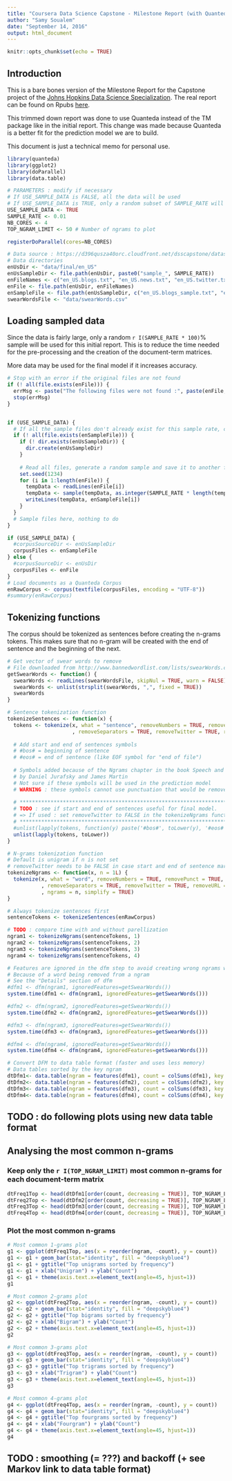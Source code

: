 ```yaml
---
title: "Coursera Data Science Capstone - Milestone Report (with Quanteda instead of TM package)"
author: "Samy Soualem"
date: "September 14, 2016"
output: html_document
---
```


```r
knitr::opts_chunk$set(echo = TRUE)
```

## Introduction
This is a bare bones version of the Milestone Report for the Capstone project of the [Johns Hopkins Data Science Specialization](https://www.coursera.org/specializations/jhu-data-science). The real report can be found on Rpubs [here](http://www.rpubs.com/ssoualem/jhu_capstone_milestone).

This trimmed down report was done to use Quanteda instead of the TM package like in the initial report. This change was made because Quanteda is a better fit for the prediction model we are to build. 

This document is just a technical memo for personal use.


```r
library(quanteda)
library(ggplot2)
library(doParallel)
library(data.table)

# PARAMETERS : modify if necessary
# If USE_SAMPLE_DATA is FALSE, all the data will be used
# If USE_SAMPLE_DATA is TRUE, only a random subset of SAMPLE_RATE will be used. 
USE_SAMPLE_DATA <- TRUE
SAMPLE_RATE <- 0.01
NB_CORES <- 4
TOP_NGRAM_LIMIT <- 50 # Number of ngrams to plot

registerDoParallel(cores=NB_CORES)
```

```r
# Data source : https://d396qusza40orc.cloudfront.net/dsscapstone/dataset/Coursera-SwiftKey.zip
# Data directories
enUsDir <- "data/final/en_US"
enUsSampleDir <- file.path(enUsDir, paste0("sample_", SAMPLE_RATE))
enFileNames <- c("en_US.blogs.txt", "en_US.news.txt", "en_US.twitter.txt")
enFile <- file.path(enUsDir, enFileNames)
enSampleFile <- file.path(enUsSampleDir, c("en_US.blogs_sample.txt", "en_US.news_sample.txt", "en_US.twitter_sample.txt"))
swearWordsFile <- "data/swearWords.csv"
```

## Loading sampled data
Since the data is fairly large, only a random `r I(SAMPLE_RATE * 100)`% sample will be used for this initial report. This is to reduce the time needed for the pre-processing and the creation of the document-term matrices.

More data may be used for the final model if it increases accuracy.

```r
# Stop with an error if the original files are not found
if (! all(file.exists(enFile))) {
  errMsg <- paste("The following files were not found :", paste(enFile, collapse = ", "))
  stop(errMsg)
}


if (USE_SAMPLE_DATA) {
  # If all the sample files don't already exist for this sample rate, create them
  if (! all(file.exists(enSampleFile))) {
    if (! dir.exists(enUsSampleDir)) {
      dir.create(enUsSampleDir)
    }
    
    # Read all files, generate a random sample and save it to another file for later use
    set.seed(1234)
    for (i in 1:length(enFile)) {
      tempData <- readLines(enFile[i])
      tempData <- sample(tempData, as.integer(SAMPLE_RATE * length(tempData)))
      writeLines(tempData, enSampleFile[i])
    }
  }
  # Sample files here, nothing to do
}
```



```r
if (USE_SAMPLE_DATA) {
  #corpusSourceDir <- enUsSampleDir
  corpusFiles <- enSampleFile
} else {
  #corpusSourceDir <- enUsDir
  corpusFiles <- enFile
}
# Load documents as a Quanteda Corpus
enRawCorpus <- corpus(textfile(corpusFiles, encoding = "UTF-8"))
#summary(enRawCorpus)
```


## Tokenizing functions
The corpus should be tokenized as sentences before creating the n-grams tokens. This makes sure that no n-gram will be created with the end of sentence and the beginning of the next.
```r
# Get vector of swear words to remove
# File downloaded from http://www.bannedwordlist.com/lists/swearWords.csv
getSwearWords <- function() {
  swearWords <- readLines(swearWordsFile, skipNul = TRUE, warn = FALSE) # warning because of missing "end of line" character
  swearWords <- unlist(strsplit(swearWords, ",", fixed = TRUE))
  swearWords
}

# Sentence tokenization function
tokenizeSentences <- function(x) {
  tokens <- tokenize(x, what = "sentence", removeNumbers = TRUE, removePunct = TRUE, removeSymbols = TRUE
                     , removeSeparators = TRUE, removeTwitter = TRUE, removeURL = TRUE)
  
  # Add start and end of sentences symbols
  # #bos# = beginning of sentence
  # #eos# = end of sentence (like EOF symbol for "end of file")
  
  # Symbols added because of the Ngrams chapter in the book Speech and Language Processing
  # by Daniel Jurafsky and James Martin
  # Not sure if these symbols will be used in the prediction model
  # WARNING : these symbols cannot use punctuation that would be removed in the n-grams tokenization
  
  # ************************************************************************************
  # TODO : see if start and end of sentences useful for final model.
  # => If used : set removeTwitter to FALSE in the tokenizeNgrams function
  # ************************************************************************************
  #unlist(lapply(tokens, function(y) paste('#bos#', toLower(y), '#eos#')))
  unlist(lapply(tokens, toLower))
}

# N-grams tokenization function
# Default is unigram if n is not set
# removeTwitter needs to be FALSE in case start and end of sentence markers used (# character)
tokenizeNgrams <- function(x, n = 1L) {
  tokenize(x, what = "word", removeNumbers = TRUE, removePunct = TRUE, removeSymbols = TRUE
           , removeSeparators = TRUE, removeTwitter = TRUE, removeURL = TRUE
           , ngrams = n, simplify = TRUE)
}
```


```r
# Always tokenize sentences first
sentenceTokens <- tokenizeSentences(enRawCorpus)

# TODO : compare time with and without parellization
ngram1 <- tokenizeNgrams(sentenceTokens, 1)
ngram2 <- tokenizeNgrams(sentenceTokens, 2)
ngram3 <- tokenizeNgrams(sentenceTokens, 3)
ngram4 <- tokenizeNgrams(sentenceTokens, 4)

# Features are ignored in the dfm step to avoid creating wrong ngrams when n > 1
# Because of a word being removed from a ngram
# See the "Details" section of dfm
#dfm1 <- dfm(ngram1, ignoredFeatures=getSwearWords())
system.time(dfm1 <- dfm(ngram1, ignoredFeatures=getSwearWords()))

#dfm2 <- dfm(ngram2, ignoredFeatures=getSwearWords())
system.time(dfm2 <- dfm(ngram2, ignoredFeatures=getSwearWords()))

#dfm3 <- dfm(ngram3, ignoredFeatures=getSwearWords())
system.time(dfm3 <- dfm(ngram3, ignoredFeatures=getSwearWords()))

#dfm4 <- dfm(ngram4, ignoredFeatures=getSwearWords())
system.time(dfm4 <- dfm(ngram4, ignoredFeatures=getSwearWords()))
```

```r
# Convert DFM to data table format (faster and uses less memory)
# Data tables sorted by the key ngram
dtDfm1<- data.table(ngram = features(dfm1), count = colSums(dfm1), key = "ngram")
dtDfm2<- data.table(ngram = features(dfm2), count = colSums(dfm2), key = "ngram")
dtDfm3<- data.table(ngram = features(dfm3), count = colSums(dfm3), key = "ngram")
dtDfm4<- data.table(ngram = features(dfm4), count = colSums(dfm4), key = "ngram")
```

## TODO : do following plots using new data table format

## Analysing the most common n-grams
### Keep only the `r I(TOP_NGRAM_LIMIT)` most common n-grams for each document-term matrix
```r
dtFreq1Top <- head(dtDfm1[order(count, decreasing = TRUE)], TOP_NGRAM_LIMIT)
dtFreq2Top <- head(dtDfm2[order(count, decreasing = TRUE)], TOP_NGRAM_LIMIT)
dtFreq3Top <- head(dtDfm3[order(count, decreasing = TRUE)], TOP_NGRAM_LIMIT)
dtFreq4Top <- head(dtDfm4[order(count, decreasing = TRUE)], TOP_NGRAM_LIMIT)
```

### Plot the most common n-grams
```r
# Most common 1-grams plot
g1 <- ggplot(dtFreq1Top, aes(x = reorder(ngram, -count), y = count))
g1 <- g1 + geom_bar(stat="identity", fill = "deepskyblue4")
g1 <- g1 + ggtitle("Top unigrams sorted by frequency")
g1 <- g1 + xlab("Unigram") + ylab("Count")
g1 <- g1 + theme(axis.text.x=element_text(angle=45, hjust=1))
g1

# Most common 2-grams plot
g2 <- ggplot(dtFreq2Top, aes(x = reorder(ngram, -count), y = count))
g2 <- g2 + geom_bar(stat="identity", fill = "deepskyblue4")
g2 <- g2 + ggtitle("Top bigrams sorted by frequency")
g2 <- g2 + xlab("Bigram") + ylab("Count")
g2 <- g2 + theme(axis.text.x=element_text(angle=45, hjust=1))
g2

# Most common 3-grams plot
g3 <- ggplot(dtFreq3Top, aes(x = reorder(ngram, -count), y = count))
g3 <- g3 + geom_bar(stat="identity", fill = "deepskyblue4")
g3 <- g3 + ggtitle("Top trigrams sorted by frequency")
g3 <- g3 + xlab("Trigram") + ylab("Count")
g3 <- g3 + theme(axis.text.x=element_text(angle=45, hjust=1))
g3

# Most common 4-grams plot
g4 <- ggplot(dtFreq4Top, aes(x = reorder(ngram, -count), y = count))
g4 <- g4 + geom_bar(stat="identity", fill = "deepskyblue4")
g4 <- g4 + ggtitle("Top fourgrams sorted by frequency")
g4 <- g4 + xlab("Fourgram") + ylab("Count")
g4 <- g4 + theme(axis.text.x=element_text(angle=45, hjust=1))
g4
```


## TODO : smoothing (= ???) and backoff (+ see Markov link to data table format)
